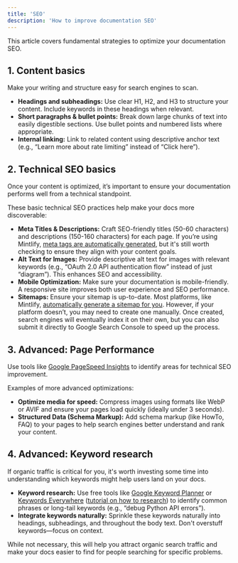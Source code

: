 ```yaml
---
title: 'SEO'
description: 'How to improve documentation SEO'
---
```


<Tip>
This article covers fundamental strategies to optimize your documentation SEO. 
</Tip>

## 1. Content basics

Make your writing and structure easy for search engines to scan.

- **Headings and subheadings:** Use clear H1, H2, and H3 to structure your content. Include keywords in these headings when relevant.
- **Short paragraphs & bullet points:** Break down large chunks of text into easily digestible sections. Use bullet points and numbered lists where appropriate.
- **Internal linking:** Link to related content using descriptive anchor text (e.g., “Learn more about rate limiting” instead of “Click here”).

## 2. Technical SEO basics

Once your content is optimized, it’s important to ensure your documentation performs well from a technical standpoint. 

These basic technical SEO practices help make your docs more discoverable:

- **Meta Titles & Descriptions:** Craft SEO-friendly titles (50-60 characters) and descriptions (150-160 characters) for each page. If you’re using Mintlify, [meta tags are automatically generated](https://mintlify.com/docs/settings/seo#seo), but it's still worth checking to ensure they align with your content goals.
- **Alt Text for Images:** Provide descriptive alt text for images with relevant keywords (e.g., “OAuth 2.0 API authentication flow” instead of just “diagram”). This enhances SEO and accessibility.
- **Mobile Optimization:** Make sure your documentation is mobile-friendly. A responsive site improves both user experience and SEO performance.
- **Sitemaps:** Ensure your sitemap is up-to-date. Most platforms, like Mintlify, [automatically generate a sitemap for you](https://mintlify.com/docs/settings/seo#seo). However, if your platform doesn’t, you may need to create one manually. Once created, search engines will eventually index it on their own, but you can also submit it directly to Google Search Console to speed up the process.

## 3. Advanced: Page Performance

Use tools like [Google PageSpeed Insights](https://pagespeed.web.dev) to identify areas for technical SEO improvement. 

Examples of more advanced optimizations: 

- **Optimize media for speed:** Compress images using formats like WebP or AVIF and ensure your pages load quickly (ideally under 3 seconds).
- **Structured Data (Schema Markup):** Add schema markup (like HowTo, FAQ) to your pages to help search engines better understand and rank your content.

## 4. Advanced: Keyword research

If organic traffic is critical for you, it's worth investing some time into understanding which keywords might help users land on your docs.

- **Keyword research:** Use free tools like [Google Keyword Planner](https://ads.google.com/intl/en_us/home/tools/keyword-planner/) or [Keywords Everywhere](https://keywordseverywhere.com) ([tutorial on how to research](https://www.youtube.com/watch?v=8dXlq5tzA9Y)) to identify common phrases or long-tail keywords (e.g., “debug Python API errors”).
- **Integrate keywords naturally:** Sprinkle these keywords naturally into headings, subheadings, and throughout the body text. Don't overstuff keywords—focus on context.

While not necessary, this will help you attract organic search traffic and make your docs easier to find for people searching for specific problems.